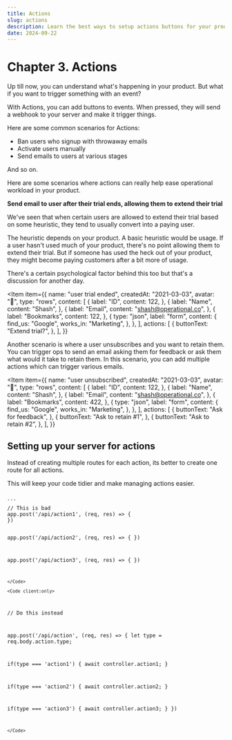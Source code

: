 ```yaml
---
title: Actions
slug: actions
description: Learn the best ways to setup actions buttons for your product
date: 2024-09-22
---
```



# Chapter 3. Actions

Up till now, you can understand what's happening in your product. But what if you want to trigger something with an event?

With Actions, you can add buttons to events. When pressed, they will send a webhook to your server and make it trigger things.

Here are some common scenarios for Actions:

- Ban users who signup with throwaway emails
- Activate users manually
- Send emails to users at various stages

And so on.

Here are some scenarios where actions can really help ease operational workload in your product.

**Send email to user after their trial ends, allowing them to extend their trial**

We've seen that when certain users are allowed to extend their trial based on some heuristic, they tend to usually convert into a paying user.

The heuristic depends on your product. A basic heuristic would be usage. If a user hasn't used much of your product, there's no point allowing them to extend their trial.
But if someone has used the heck out of your product, they might become paying customers after a bit more of usage.

There's a certain psychological factor behind this too but that's a discussion for another day.

<Item
  item={{
    name: "user trial ended",
    createdAt: "2021-03-03",
    avatar: "🤖",
    type: "rows",
    content: [
      {
        label: "ID",
        content: 122,
      },
      {
        label: "Name",
        content: "Shash",
      },
      {
        label: "Email",
        content: "shash@operational.co",
      },
      {
        label: "Bookmarks",
        content: 122,
      },
      {
        type: "json",
        label: "form",
        content: {
          find_us: "Google",
          works_in: "Marketing",
        },
      },
    ],
    actions: [
      {
        buttonText: "Extend trial?",
      },
    ],
  }}
></Item>

Another scenario is where a user unsubscribes and you want to retain them. You can trigger ops to send an email asking them for feedback or ask them what would it take to retain them.
In this scenario, you can add multiple actions which can trigger various emails.

<Item
  item={{
    name: "user unsubscribed",
    createdAt: "2021-03-03",
    avatar: "🤖",
    type: "rows",
    content: [
      {
        label: "ID",
        content: 122,
      },
      {
        label: "Name",
        content: "Shash",
      },
      {
        label: "Email",
        content: "shash@operational.co",
      },
      {
        label: "Bookmarks",
        content: 422,
      },
      {
        type: "json",
        label: "form",
        content: {
          find_us: "Google",
          works_in: "Marketing",
        },
      },
    ],
    actions: [
      {
        buttonText: "Ask for feedback",
      },
      {
        buttonText: "Ask to retain #1",
      },
      {
        buttonText: "Ask to retain #2",
      },
    ],
  }}
></Item>

## Setting up your server for actions

Instead of creating multiple routes for each action, its better to create one route for all actions.

This will keep your code tidier and make managing actions easier.

<Code client:only>
```
// This is bad
app.post('/api/action1', (req, res) => {
})

app.post('/api/action2', (req, res) => {
})

app.post('/api/action3', (req, res) => {
})
```
</Code>

<Code client:only>
```
// Do this instead

app.post('/api/action', (req, res) => {
  let type = req.body.action.type;

  if(type === 'action1') {
    await controller.action1;
  }

  if(type === 'action2') {
    await controller.action2;
  }

  if(type === 'action3') {
    await controller.action3;
  }
})
```
</Code>
